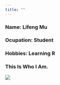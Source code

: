```yaml
---
title: ""
---
```


### __Name:__ Lifeng Mu
### __Ocupation:__ Student
### __Hobbies:__ Learning R

### This Is Who I Am. 

![](me.jpg)


